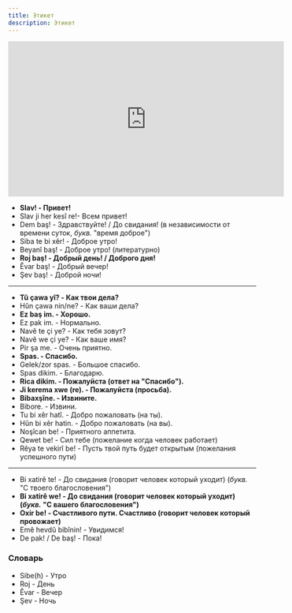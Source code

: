 ```yaml
---
title: Этикет
description: Этикет
---
```


<iframe
  width="560"
  height="315"
  src="https://www.youtube.com/embed/Nm6H2g9OyIk"
  title="YouTube video player"
  frameborder="0"
  allow="accelerometer; autoplay; clipboard-write; encrypted-media; gyroscope; picture-in-picture"
  allowfullscreen
></iframe>


- __Slav! - Привет!__
- Slav ji her kesî re!- Всем привет!
- Dem baş! - Здравствуйте! / До свидания! (в независимости от времени суток, _букв._ "время доброе")
- Siba te bi xêr! - Доброе утро!
- Beyanî baş! - Доброе утро! (литературно)
- __Roj baş! - Добрый день! / Доброго дня!__
- Êvar baş! - Добрый вечер!
- Şev baş! - Доброй ночи!
---
- __Tû çawa yî? - Как твои дела?__
- Hûn çawa nin/ne? - Как ваши дела?
- __Ez baş im. - Хорошо.__
- Ez pak im. - Нормально.
- Navê te çi ye? - Как тебя зовут?
- Navê we çi ye? - Как ваше имя?
- Pir şa me. - Очень приятно.
- __Spas. - Спасибо.__
- Gelek/zor spas. - Большое спасибо.
- Spas dikim. - Благодарю.
- __Rica dikim. - Пожалуйста (ответ на "Спасибо").__
- __Ji kerema xwe (re). - Пожалуйста (просьба).__
- __Bibaxşîne. - Извините.__
- Bibore. - Извини.
- Tu bi xêr hatî. - Добро пожаловать (на ты).
- Hûn bi xêr hatin. - Добро пожаловать (на вы).
- Noşîcan be! - Приятного аппетита.
- Qewet be! - Сил тебе (пожелание когда человек работает)
- Rêya te vekirî be! - Пусть твой путь будет открытым (пожелания успешного пути)
---
- Bi xatirê te! - До свидания (говорит человек который уходит) (_букв._ "C твоего благословения")
- __Bi xatirê we! - До свидания (говорит человек который уходит) (_букв._ "C вашего благословения")__
- __Oxir be! - Счастливого пути. Счастливо (говорит человек который провожает)__
- Emê hevdû bibînin! - Увидимся!
- De pak! / De baş! - Пока!


### Словарь

- Sibe(h) - Утро
- Roj - День
- Êvar - Вечер
- Şev - Ночь
